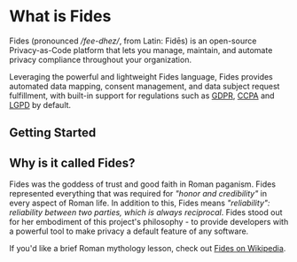 
# What is Fides

Fides (pronounced */fee-dhez/*, from Latin: Fidēs) is an open-source Privacy-as-Code platform that lets you manage, maintain, and automate privacy compliance throughout your organization. 

Leveraging the powerful and lightweight Fides language, Fides provides automated data mapping, consent management, and data subject request fulfillment, with built-in support for regulations such as [GDPR](https://ico.org.uk/for-organisations/guide-to-data-protection/guide-to-the-general-data-protection-regulation-gdpr/), [CCPA](https://ethyca.com/cpra-hub/) and [LGPD](https://iapp.org/news/a/the-new-brazilian-general-data-protection-law-a-detailed-analysis/) by default.

## Getting Started
<KeyFeatWrap>
  <KeyFeat title="DSR Automation" link="./dsr_quickstart/basic_setup"  description="Go from 'Zero to DSR Automation' in under five minutes with a simple demo project."/>
  <KeyFeat title="Data Mapping" link="./dsr_quickstart/basic_setup"  description="Generate maps of your systems and infrastructure with Fides' automated tools."/>
  <KeyFeat title="Managing Consent" link="./"   description="Understand how Fides can help provide you with compliance-minded consent solutions."/>
  <KeyFeat title="Fides for Businesses" link="./"   description="Use Fides for Enterprise-level data classifications, visualizations, and more."/>
</KeyFeatWrap>

## Why is it called Fides?

Fides was the goddess of trust and good faith in Roman paganism. Fides represented everything that was required for *"honor and credibility"* in every aspect of Roman life. In addition to this, Fides means *"reliability": reliability between two parties, which is always reciprocal*. Fides stood out for her embodiment of this project's philosophy - to provide developers with a powerful tool to make privacy a default feature of any software.

If you'd like a brief Roman mythology lesson, check out [Fides on Wikipedia](https://en.wikipedia.org/wiki/Fides_(deity)).



